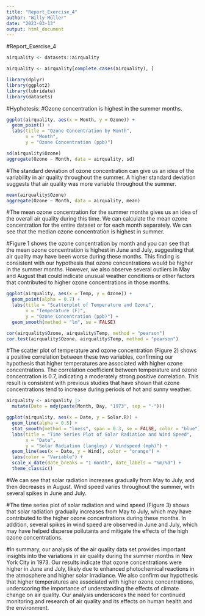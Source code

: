 ```yaml
---
title: "Report_Exercise_4"
author: "Willy Müller"
date: "2023-03-13"
output: html_document
---
```

#Report_Exercise_4

```r
airquality <- datasets::airquality

```

```r
airquality <- airquality[complete.cases(airquality), ]

```

```r
library(dplyr)
library(ggplot2)
library(lubridate)
library(datasets)
```

#Hyphotesis:
#Ozone concentration is highest in the summer months. 


```r
ggplot(airquality, aes(x = Month, y = Ozone)) + 
  geom_point() +
  labs(title = "Ozone Concentration by Month",
       x = "Month",
       y = "Ozone Concentration (ppb)")
```
```r
sd(airquality$Ozone)
aggregate(Ozone ~ Month, data = airquality, sd)

```
#The standard deviation of ozone concentration can give us an idea of the variability in air quality throughout the summer. A higher standard deviation suggests that air quality was more variable throughout the summer.

```r
mean(airquality$Ozone)
aggregate(Ozone ~ Month, data = airquality, mean)

```
#The mean ozone concentration for the summer months gives us an idea of the overall air quality during this time. We can calculate the mean ozone concentration for the entire dataset or for each month separately. We can see that the median ozone concentration is highest in summer.

#Figure 1 shows the ozone concentration by month and you can see that the mean ozone concentration is highest in June and July, suggesting that air quality may have been worse during these months. This finding is consistent with our hypothesis that ozone concentrations would be higher in the summer months. However, we also observe several outliers in May and August that could indicate unusual weather conditions or other factors that contributed to higher ozone concentrations in those months.


```r
ggplot(airquality, aes(x = Temp, y = Ozone)) +
  geom_point(alpha = 0.7) +
  labs(title = "Scatterplot of Temperature and Ozone",
       x = "Temperature (F)",
       y = "Ozone Concentration (ppb)") +
  geom_smooth(method = "lm", se = FALSE)
```


```r
cor(airquality$Ozone, airquality$Temp, method = "pearson")
cor.test(airquality$Ozone, airquality$Temp, method = "pearson")
```
#The scatter plot of temperature and ozone concentration (Figure 2) shows a positive correlation between these two variables, confirming our hypothesis that higher temperatures are associated with higher ozone concentrations. The correlation coefficient between temperature and ozone concentration is 0.7, indicating a moderately strong positive correlation. This result is consistent with previous studies that have shown that ozone concentrations tend to increase during periods of hot and sunny weather.


```r
airquality <- airquality |>
  mutate(Date = mdy(paste(Month, Day, "1973", sep = "-")))
```

```r


ggplot(airquality, aes(x = Date, y = Solar.R)) + 
  geom_line(alpha = 0.5) +
  stat_smooth(method = "loess", span = 0.3, se = FALSE, color = "blue") +
  labs(title = "Time Series Plot of Solar Radiation and Wind Speed",
       x = "Date",
       y = "Solar Radiation (langley) / Windspeed (mph)") +
  geom_line(aes(x = Date, y = Wind), color = "orange") +
  labs(color = "Variable") +
  scale_x_date(date_breaks = "1 month", date_labels = "%m/%d") +
  theme_classic()

```
#We can see that solar radiation increases gradually from May to July, and then decreases in August. Wind speed varies throughout the summer, with several spikes in June and July.

#The time series plot of solar radiation and wind speed (Figure 3) shows that solar radiation gradually increases from May to July, which may have contributed to the higher ozone concentrations during these months. In addition, several spikes in wind speed are observed in June and July, which may have helped disperse pollutants and mitigate the effects of the high ozone concentrations.


#In summary, our analysis of the air quality data set provides important insights into the variations in air quality during the summer months in New York City in 1973. Our results indicate that ozone concentrations were higher in June and July, likely due to enhanced photochemical reactions in the atmosphere and higher solar irradiance. We also confirm our hypothesis that higher temperatures are associated with higher ozone concentrations, underscoring the importance of understanding the effects of climate change on air quality. Our analysis underscores the need for continued monitoring and research of air quality and its effects on human health and the environment.






